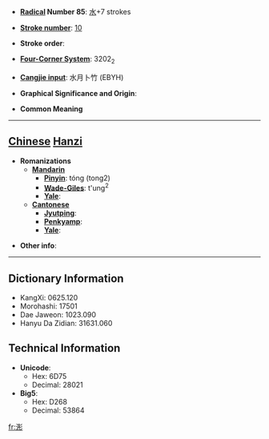 * '''[[Wiktionary:Chinese radical index| Radical]] Number 85''': [[Wiktionary:Chinese radical index 水|水]]+7 strokes

* '''[[Wiktionary:Chinese total strokes index|Stroke number]]''': [[Wiktionary:Chinese total strokes index 10|10]]

* '''Stroke order''': 

* '''[[Wiktionary:Chinese four corner index|Four-Corner System]]''': 3202<sub>2</sub>

* '''[[Wiktionary:Chinese Cangjie index|Cangjie input]]''': 水月卜竹 (EBYH)

* '''Graphical Significance and Origin''': 

* '''Common Meaning'''

----

== [[Chinese]] [[Hanzi]] ==

* '''Romanizations'''
** '''[[Mandarin]]'''
*** '''[[Pinyin]]''': tóng (tong2)
*** '''[[Wade-Giles]]''': t'ung<sup>2</sup>
*** '''[[Yale]]''': 
** '''[[Cantonese]]'''
*** '''[[Jyutping]]''':
*** '''[[Penkyamp]]''': 
*** '''[[Yale]]''': 

* '''Other info''': 

----

== Dictionary Information ==

* KangXi: 0625.120
* Morohashi: 17501
* Dae Jaweon: 1023.090
* Hanyu Da Zidian: 31631.060

== Technical Information ==

* '''Unicode''':
** Hex: 6D75
** Decimal: 28021
* '''Big5''':
** Hex: D268
** Decimal: 53864

[[fr:浵]]
